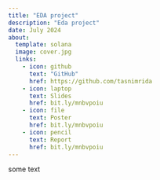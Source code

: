 ```yaml
---
title: "EDA project"
description: "Eda project" 
date: July 2024
about:
  template: solana
  image: cover.jpg
  links:
    - icon: github
      text: "GitHub"
      href: https://github.com/tasnimrida
    - icon: laptop
      text: Slides
      href: bit.ly/mnbvpoiu
    - icon: file
      text: Poster
      href: bit.ly/mnbvpoiu
    - icon: pencil 
      text: Report
      href: bit.ly/mnbvpoiu
---
```


some text

